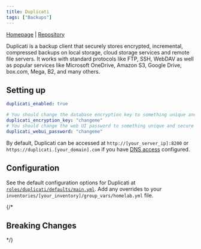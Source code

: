 ```yaml
---
title: Duplicati
tags: ["Backups"]
---
```



[Homepage](https://duplicati.com/) |
[Repository](https://github.com/linuxserver/docker-duplicati)

<Tags tags={frontmatter.tags} />

Duplicati is a backup client that securely stores encrypted, incremental, compressed backups on local storage, cloud storage services and remote file servers. It works with standard protocols like FTP, SSH, WebDAV as well as popular services like Microsoft OneDrive, Amazon S3, Google Drive, box.com, Mega, B2, and many others.

## Setting up

```yaml title="inventories/homelab/group_vars/homelab.yml"
duplicati_enabled: true

# You should change the database encryption key to something unique and secure
duplicati_encryption_key: "changeme"
# You should change the web UI password to something unique and secure
duplicati_webui_password: "changeme"
```

By default, Duplicati can be accessed at `http://[your_server_ip]:8200` or `https://duplicati.[your_domain].com` if you have [DNS access](../../guides/dns-access/) configured.

## Configuration

See the default configuration options for Duplicati at [`roles/duplicati/defaults/main.yml`](https://github.com/Dylancyclone/ansible-homelab-orchestration/blob/main/roles/duplicati/defaults/main.yml).
Add any overrides to your `inventories/[your_inventory]/group_vars/homelab.yml` file.

{/* 

## Breaking Changes

*/}